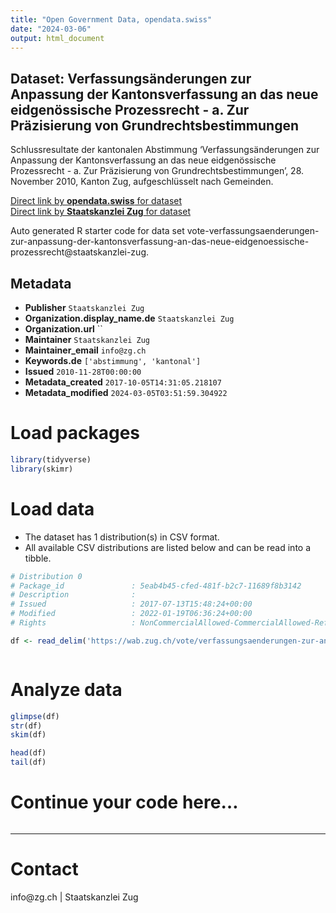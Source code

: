 ```yaml
---
title: "Open Government Data, opendata.swiss"
date: "2024-03-06"
output: html_document
---
```


## Dataset: Verfassungsänderungen zur Anpassung der Kantonsverfassung an das neue eidgenössische Prozessrecht - a. Zur Präzisierung von Grundrechtsbestimmungen

Schlussresultate der kantonalen Abstimmung 'Verfassungsänderungen zur Anpassung der Kantonsverfassung an das neue eidgenössische Prozessrecht - a. Zur Präzisierung von Grundrechtsbestimmungen', 28. November 2010, Kanton Zug, aufgeschlüsselt nach Gemeinden.

[Direct link by **opendata.swiss** for dataset](https://opendata.swiss/de/dataset/verfassungsanderungen-zur-anpassung-der-kantonsverfassung-an-das-neue-eidgenossische-prozessrec3)<br>
[Direct link by **Staatskanzlei Zug** for dataset](https://wab.zug.ch/vote/verfassungsaenderungen-zur-anpassung-der-kantonsverfassung-an-das-neue-eidgenoessische-prozessrecht/data)

Auto generated R starter code for data set vote-verfassungsaenderungen-zur-anpassung-der-kantonsverfassung-an-das-neue-eidgenoessische-prozessrecht@staatskanzlei-zug.

## Metadata

- **Publisher** `Staatskanzlei Zug`
- **Organization.display_name.de** `Staatskanzlei Zug`
- **Organization.url** ``
- **Maintainer** `Staatskanzlei Zug`
- **Maintainer_email** `info@zg.ch`
- **Keywords.de** `['abstimmung', 'kantonal']`
- **Issued** `2010-11-28T00:00:00`
- **Metadata_created** `2017-10-05T14:31:05.218107`
- **Metadata_modified** `2024-03-05T03:51:59.304922`


# Load packages

```r

library(tidyverse)
library(skimr)

```

# Load data

-   The dataset has 1 distribution(s) in CSV format.
-   All available CSV distributions are listed below and can be read into a tibble.

```r

# Distribution 0
# Package_id               : 5eab4b45-cfed-481f-b2c7-11689f8b3142
# Description              : 
# Issued                   : 2017-07-13T15:48:24+00:00
# Modified                 : 2022-01-19T06:36:24+00:00
# Rights                   : NonCommercialAllowed-CommercialAllowed-ReferenceRequired

df <- read_delim('https://wab.zug.ch/vote/verfassungsaenderungen-zur-anpassung-der-kantonsverfassung-an-das-neue-eidgenoessische-prozessrecht/data-csv')



```

# Analyze data

```r

glimpse(df)
str(df)
skim(df)

head(df)
tail(df)

```

# Continue your code here...

```r

```

------------------------------------------------------------------------

# Contact

info@zg.ch | Staatskanzlei Zug
